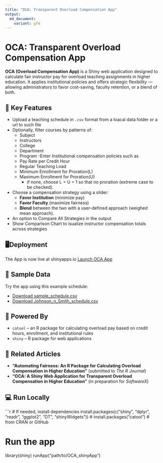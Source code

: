 ```yaml
---
title: "OCA: Transparent Overload Compensation App"
output:
  md_document:
    variant: gfm
---
```


# OCA: Transparent Overload Compensation App

**OCA (Overload Compensation App)** is a Shiny web application designed to calculate fair instructor pay for overload teaching assignments in higher education. It applies institutional policies and offers strategic flexibility — allowing administrators to favor cost-saving, faculty retention, or a blend of both.

## 🔑 Key Features

- Upload a teaching schedule in `.csv` format from a loacal data folder or a url to such file
- Optionally, filter courses by patterns of:
  - Subject
  - Instructors
  - College
  - Department
  - Program
-Enter Institutional compensation policies such as
  - Pay Rate per Credit Hour
  - Regular Teaching Load
  - Minimum Enrollment for Proration(L)
  - Maximum Enrollment for Proration(U)
    - if none, choose L = U = 1 so that no proration (extreme case to be checked).  
- Choose a compensation strategy using a slider:
  - **Favor Institution** (minimize pay)
  - **Favor Faculty** (maximize fairness)
  - **Blend** between the two with a user-defined approach (weighed mean approach).
- An option to Compare All Strategies in the output
- Show Comparison Chart to isualize instructor compensation totals across strategies


## 🖥️Deployment

The App is now live at shinyapps.io
[Launch OCA App](https://aberra.shinyapps.io/OCA_shinyApp/)


## 📁 Sample Data

Try the app using this example schedule:

- [Download sample_schedule.csv](https://raw.githubusercontent.com/dawit3000/OCA/main/sample_schedule.csv)
- [Download Johnson_n_Smith_schedule.csv](https://raw.githubusercontent.com/dawit3000/OCA/main/Johnson_n_smith_schedule.csv)

## 🧰 Powered By

- `catool` – an R package for calculating overload pay based on credit hours, enrollment, and institutional rules
- `shiny` – R package for web applications

## 📄 Related Articles

- **"Automating Fairness: An R Package for Calculating Overload Compensation in Higher Education"** (submitted to *The R Journal*)
- **"OCA: A Shiny Web Application for Transparent Overload Compensation in Higher Education"** (in preparation for *SoftwareX*)

## 💻 Run Locally

```r
# If needed, install dependencies
install.packages(c("shiny", "dplyr", "readr", "ggplot2", "DT", "shinyWidgets"))
# install.packages("catool")  # from CRAN or GitHub

# Run the app
library(shiny)
runApp("path/to/OCA_shinyApp")
